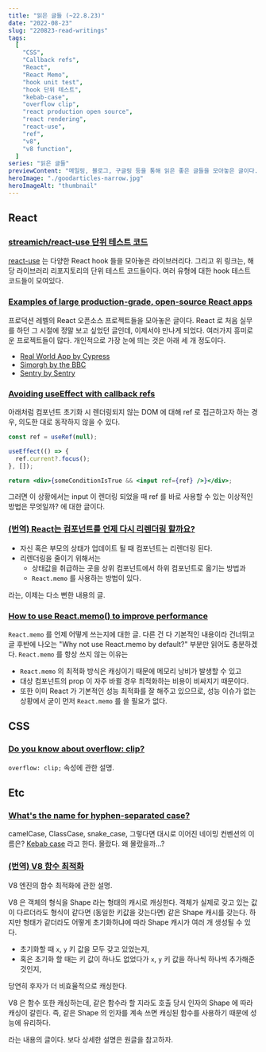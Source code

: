 ```yaml
---
title: "읽은 글들 (~22.8.23)"
date: "2022-08-23"
slug: "220823-read-writings"
tags:
  [
    "CSS",
    "Callback refs",
    "React",
    "React Memo",
    "hook unit test",
    "hook 단위 테스트",
    "kebab-case",
    "overflow clip",
    "react production open source",
    "react rendering",
    "react-use",
    "ref",
    "v8",
    "v8 function",
  ]
series: "읽은 글들"
previewContent: "메일링, 블로그, 구글링 등을 통해 읽은 좋은 글들을 모아놓은 글이다."
heroImage: "./goodarticles-narrow.jpg"
heroImageAlt: "thumbnail"
---
```


## React

### [streamich/react-use 단위 테스트 코드](https://github.com/streamich/react-use/tree/master/tests)

[react-use](https://github.com/streamich/react-use) 는 다양한 React hook 들을 모아놓은 라이브러리다. 그리고 위 링크는, 해당 라이브러리 리포지토리의 단위 테스트 코드들이다. 여러 유형에 대한 hook 테스트 코드들이 모여있다.

### [Examples of large production-grade, open-source React apps](https://maxrozen.com/examples-of-large-production-grade-open-source-react-apps)

프로덕션 레벨의 React 오픈소스 프로젝트들을 모아놓은 글이다. React 로 처음 실무를 하던 그 시절에 정말 보고 싶었던 글인데, 이제서야 만나게 되었다. 여러가지 흥미로운 프로젝트들이 많다. 개인적으로 가장 눈에 띄는 것은 아래 세 개 정도이다.

- [Real World App by Cypress](https://github.com/cypress-io/cypress-realworld-app)
- [Simorgh by the BBC](https://github.com/bbc/simorgh)
- [Sentry by Sentry](https://github.com/getsentry/sentry)

### [Avoiding useEffect with callback refs](https://tkdodo.eu/blog/avoiding-use-effect-with-callback-refs)

아래처럼 컴포넌트 초기화 시 렌더링되지 않는 DOM 에 대해 ref 로 접근하고자 하는 경우, 의도한 대로 동작하지 않을 수 있다.

```jsx
const ref = useRef(null);

useEffect(() => {
  ref.current?.focus();
}, []);

return <div>{someConditionIsTrue && <input ref={ref} />}</div>;
```

그러면 이 상황에서는 input 이 렌더링 되었을 때 ref 를 바로 사용할 수 있는 이상적인 방법은 무엇일까? 에 대한 글이다.

### [(번역) React는 컴포넌트를 언제 다시 리렌더링 할까요?](https://velog.io/@surim014/react-rerender)

- 자신 혹은 부모의 상태가 업데이트 될 때 컴포넌트는 리렌더링 된다.
- 리렌더링을 줄이기 위해서는
  - 상태값을 취급하는 곳을 상위 컴포넌트에서 하위 컴포넌트로 옮기는 방법과
  - `React.memo` 를 사용하는 방법이 있다.

라는, 이제는 다소 뻔한 내용의 글.

### [How to use React.memo() to improve performance](https://felixgerschau.com/react-performance-react-memo/)

`React.memo` 를 언제 어떻게 쓰는지에 대한 글. 다른 건 다 기본적인 내용이라 건너뛰고 글 후반에 나오는 "Why not use React.memo by default?" 부분만 읽어도 충분하겠다. `React.memo` 를 항상 쓰지 않는 이유는

- `React.memo` 의 최적화 방식은 캐싱이기 때문에 메모리 낭비가 발생할 수 있고
- 대상 컴포넌트의 prop 이 자주 바뀔 경우 최적화하는 비용이 비싸지기 때문이다.
- 또한 이미 React 가 기본적인 성능 최적화를 잘 해주고 있으므로, 성능 이슈가 없는 상황에서 굳이 먼저 `React.memo` 를 쓸 필요가 없다.

## CSS

### [Do you know about overflow: clip?](https://kilianvalkhof.com/2022/css-html/do-you-know-about-overflow-clip/)

`overflow: clip;` 속성에 관한 설명.

## Etc

### [What's the name for hyphen-separated case?](https://stackoverflow.com/questions/11273282/whats-the-name-for-hyphen-separated-case)

camelCase, ClassCase, snake_case, 그렇다면 대시로 이어진 네이밍 컨벤션의 이름은? [Kebab case](https://www.theserverside.com/definition/Kebab-case) 라고 한다. 몰랐다. 왜 몰랐을까...?

### [(번역) V8 함수 최적화](https://junghan92.medium.com/%EB%B2%88%EC%97%AD-v8-%ED%95%A8%EC%88%98-%EC%B5%9C%EC%A0%81%ED%99%94-21b274cf1a5)

V8 엔진의 함수 최적화에 관한 설명.

V8 은 객체의 형식을 Shape 라는 형태의 캐시로 캐싱한다. 객체가 실제로 갖고 있는 값이 다르더라도 형식이 같다면 (동일한 키값을 갖는다면) 같은 Shape 캐시를 갖는다. 하지만 형태가 같더라도 어떻게 초기화하냐에 따라 Shape 캐시가 여러 개 생성될 수 있다.

- 초기화할 때 `x`, `y` 키 값을 모두 갖고 있었는지,
- 혹은 초기화 할 때는 키 값이 하나도 없었다가 `x`, `y` 키 값을 하나씩 하나씩 추가해준 것인지,

당연히 후자가 더 비효율적으로 캐싱한다.

V8 은 함수 또한 캐싱하는데, 같은 함수라 할 지라도 호출 당시 인자의 Shape 에 따라 캐싱이 갈린다. 즉, 같은 Shape 의 인자를 계속 쓰면 캐싱된 함수를 사용하기 때문에 성능에 유리하다.

라는 내용의 글이다. 보다 상세한 설명은 원글을 참고하자.
